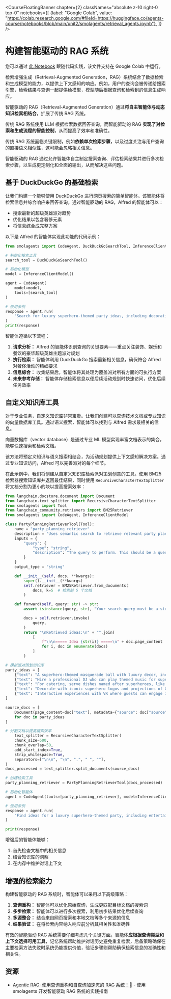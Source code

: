 <CourseFloatingBanner chapter={2}
  classNames="absolute z-10 right-0 top-0"
  notebooks={[
    {label: "Google Colab", value: "https://colab.research.google.com/#fileId=https://huggingface.co/agents-course/notebooks/blob/main/unit2/smolagents/retrieval_agents.ipynb"},
]} />

# 构建智能驱动的 RAG 系统

<Tip>
您可以通过 <a href="https://huggingface.co/agents-course/notebooks/blob/main/unit2/smolagents/retrieval_agents.ipynb" target="_blank">此 Notebook</a> 跟随代码实践，该文件支持在 Google Colab 中运行。
</Tip>

检索增强生成（Retrieval-Augmented Generation，RAG）系统结合了数据检索和生成模型的能力，以提供上下文感知的响应。例如，用户的查询会被传递给搜索引擎，检索结果与查询一起提供给模型，模型随后根据查询和检索到的信息生成响应。

智能驱动的 RAG（Retrieval-Augmented Generation）通过**将自主智能体与动态知识检索相结合**，扩展了传统 RAG 系统。

传统 RAG 系统使用 LLM 根据检索数据回答查询，而智能驱动的 RAG **实现了对检索和生成流程的智能控制**，从而提高了效率和准确性。

传统 RAG 系统面临关键限制，例如**依赖单次检索步骤**，以及过度关注与用户查询的直接语义相似性，这可能会忽略相关信息。

智能驱动的 RAG 通过允许智能体自主制定搜索查询、评估检索结果并进行多次检索步骤，以生成更定制化和全面的输出，从而解决这些问题。

## 基于 DuckDuckGo 的基础检索

让我们构建一个能够使用 DuckDuckGo 进行网页搜索的简单智能体。该智能体将检索信息并综合响应来回答查询。通过智能驱动的 RAG，Alfred 的智能体可以：

* 搜索最新的超级英雄派对趋势
* 优化结果以包含奢侈元素
* 将信息综合成完整方案

以下是 Alfred 的智能体实现此功能的代码示例：

```python
from smolagents import CodeAgent, DuckDuckGoSearchTool, InferenceClientModel

# 初始化搜索工具
search_tool = DuckDuckGoSearchTool()

# 初始化模型
model = InferenceClientModel()

agent = CodeAgent(
    model=model,
    tools=[search_tool]
)

# 使用示例
response = agent.run(
    "Search for luxury superhero-themed party ideas, including decorations, entertainment, and catering."
)
print(response)
```

智能体遵循以下流程：

1. **请求分析：** Alfred 的智能体识别查询的关键要素——重点关注装饰、娱乐和餐饮的豪华超级英雄主题派对规划
2. **执行检索：** 智能体利用 DuckDuckGo 搜索最新相关信息，确保符合 Alfred 对奢侈活动的精细要求
3. **信息综合：** 收集结果后，智能体将其处理为覆盖派对所有方面的可执行方案
4. **未来参考存储：** 智能体存储检索信息以便后续活动规划时快速访问，优化后续任务效率

## 自定义知识库工具

对于专业任务，自定义知识库非常宝贵。让我们创建可以查询技术文档或专业知识的向量数据库工具。通过语义搜索，智能体可以找到与 Alfred 需求最相关的信息。

向量数据库（vector database）是通过专业 ML 模型实现丰富文档表示的集合，能够快速搜索和检索文档。

该方法将预定义知识与语义搜索相结合，为活动规划提供上下文感知解决方案。通过专业知识访问，Alfred 可以完善派对的每个细节。

在此示例中，我们将创建从自定义知识库检索派对策划创意的工具。使用 BM25 检索器搜索知识库并返回最佳结果，同时使用 `RecursiveCharacterTextSplitter` 将文档分割为更小的块以提高搜索效率：

```python
from langchain.docstore.document import Document
from langchain.text_splitter import RecursiveCharacterTextSplitter
from smolagents import Tool
from langchain_community.retrievers import BM25Retriever
from smolagents import CodeAgent, InferenceClientModel

class PartyPlanningRetrieverTool(Tool):
    name = "party_planning_retriever"
    description = "Uses semantic search to retrieve relevant party planning ideas for Alfred’s superhero-themed party at Wayne Manor."
    inputs = {
        "query": {
            "type": "string",
            "description": "The query to perform. This should be a query related to party planning or superhero themes.",
        }
    }
    output_type = "string"

    def __init__(self, docs, **kwargs):
        super().__init__(**kwargs)
        self.retriever = BM25Retriever.from_documents(
            docs, k=5  # 检索前 5 个文档
        )

    def forward(self, query: str) -> str:
        assert isinstance(query, str), "Your search query must be a string"

        docs = self.retriever.invoke(
            query,
        )
        return "\nRetrieved ideas:\n" + "".join(
            [
                f"\n\n===== Idea {str(i)} =====\n" + doc.page_content
                for i, doc in enumerate(docs)
            ]
        )

# 模拟派对策划知识库
party_ideas = [
    {"text": "A superhero-themed masquerade ball with luxury decor, including gold accents and velvet curtains.", "source": "Party Ideas 1"},
    {"text": "Hire a professional DJ who can play themed music for superheroes like Batman and Wonder Woman.", "source": "Entertainment Ideas"},
    {"text": "For catering, serve dishes named after superheroes, like 'The Hulk's Green Smoothie' and 'Iron Man's Power Steak.'", "source": "Catering Ideas"},
    {"text": "Decorate with iconic superhero logos and projections of Gotham and other superhero cities around the venue.", "source": "Decoration Ideas"},
    {"text": "Interactive experiences with VR where guests can engage in superhero simulations or compete in themed games.", "source": "Entertainment Ideas"}
]

source_docs = [
    Document(page_content=doc["text"], metadata={"source": doc["source"]})
    for doc in party_ideas
]

# 分割文档以提高搜索效率
    text_splitter = RecursiveCharacterTextSplitter(
    chunk_size=500,
    chunk_overlap=50,
    add_start_index=True,
    strip_whitespace=True,
    separators=["\n\n", "\n", ".", " ", ""],
)
docs_processed = text_splitter.split_documents(source_docs)

# 创建检索工具
party_planning_retriever = PartyPlanningRetrieverTool(docs_processed)

# 初始化智能体
agent = CodeAgent(tools=[party_planning_retriever], model=InferenceClientModel())

# 使用示例
response = agent.run(
    "Find ideas for a luxury superhero-themed party, including entertainment, catering, and decoration options."
)

print(response)
```

增强后的智能体能够：
1. 首先检查文档中的相关信息
2. 结合知识库的洞察
3. 在内存中维护对话上下文

## 增强的检索能力

构建智能驱动的 RAG 系统时，智能体可以采用以下高级策略：

1. **查询重构：** 智能体可以优化原始查询，生成更匹配目标文档的搜索词
2. **多步检索：** 智能体可以进行多次搜索，利用初步结果优化后续查询
3. **多源整合：** 结合来自网页搜索和本地文档等多个来源的信息
4. **结果验证：** 在将检索内容纳入响应前分析其相关性和准确性

有效的智能驱动 RAG 系统需要仔细考虑几个关键方面。智能体**应根据查询类型和上下文选择可用工具**，记忆系统帮助维护对话历史避免重复检索，后备策略确保在主要检索方法失败时系统仍能提供价值，验证步骤则帮助确保检索信息的准确性和相关性。

## 资源

- [Agentic RAG: 使用查询重构和自查询加速您的 RAG 系统！🚀](https://huggingface.co/learn/cookbook/zh-CN/agent_rag) - 使用 smolagents 开发智能驱动 RAG 系统的实践指南
